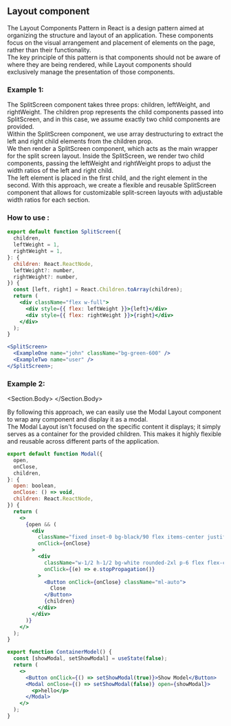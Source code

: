 
<Section>
<Section.Back />

## Layout component

The Layout Components Pattern in React is a design pattern aimed at organizing the structure and layout of an application. These components focus on the visual arrangement and placement of elements on the page, rather than their functionality.\
The key principle of this pattern is that components should not be aware of where they are being rendered, while Layout components should exclusively manage the presentation of those components.

### Example 1:

<SplitScreen>
  <ExampleOne name="john" className="bg-green-600" />
  <ExampleTwo name="user" />
</SplitScreen>

The SplitScreen component takes three props: children, leftWeight, and rightWeight. The children prop represents the child components passed into SplitScreen, and in this case, we assume exactly two child components are provided.\
Within the SplitScreen component, we use array destructuring to extract the left and right child elements from the children prop.\
We then render a SplitScreen component, which acts as the main wrapper for the split screen layout. Inside the SplitScreen, we render two child components, passing the leftWeight and rightWeight props to adjust the width ratios of the left and right child.\
The left element is placed in the first child, and the right element in the second. With this approach, we create a flexible and reusable SplitScreen component that allows for customizable split-screen layouts with adjustable width ratios for each section.

### How to use :

```jsx
export default function SplitScreen({
  children,
  leftWeight = 1,
  rightWeight = 1,
}: {
  children: React.ReactNode,
  leftWeight?: number,
  rightWeight?: number,
}) {
  const [left, right] = React.Children.toArray(children);
  return (
    <div className="flex w-full">
      <div style={{ flex: leftWeight }}>{left}</div>
      <div style={{ flex: rightWeight }}>{right}</div>
    </div>
  );
}

<SplitScreen>
  <ExampleOne name="john" className="bg-green-600" />
  <ExampleTwo name="user" />
</SplitScreen>;
```

### Example 2:

<Section.Body>
  <ContainerModel />
</Section.Body>

By following this approach, we can easily use the Modal Layout component to wrap any component and display it as a modal.\
The Modal Layout isn't focused on the specific content it displays; it simply serves as a container for the provided children. This makes it highly flexible and reusable across different parts of the application.

```jsx
export default function Modal({
  open,
  onClose,
  children,
}: {
  open: boolean,
  onClose: () => void,
  children: React.ReactNode,
}) {
  return (
    <>
      {open && (
        <div
          className="fixed inset-0 bg-black/90 flex items-center justify-center"
          onClick={onClose}
        >
          <div
            className="w-1/2 h-1/2 bg-white rounded-2xl p-6 flex flex-col"
            onClick={(e) => e.stopPropagation()}
          >
            <Button onClick={onClose} className="ml-auto">
              Close
            </Button>
            {children}
          </div>
        </div>
      )}
    </>
  );
}

export function ContainerModel() {
  const [showModal, setShowModal] = useState(false);
  return (
    <>
      <Button onClick={() => setShowModal(true)}>Show Model</Button>
      <Modal onClose={() => setShowModal(false)} open={showModal}>
        <p>hello</p>
      </Modal>
    </>
  );
}
```

</Section>
